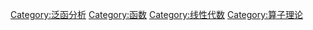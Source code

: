 [[Category:泛函分析|Category:泛函分析]]
[[Category:函数|Category:函数]]
[[Category:线性代数|Category:线性代数]]
[[Category:算子理论|Category:算子理论]]